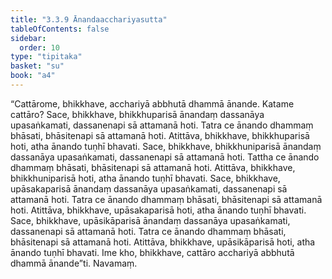 ```yaml
---
title: "3.3.9 Ānandaacchariyasutta"
tableOfContents: false
sidebar:
  order: 10
type: "tipitaka"
basket: "su"
book: "a4"
---
```



<DynamicBreadcrumb />

<Division number="129" book="a4">

<Paragraph number="820" book="a4">
“Cattārome, bhikkhave, acchariyā abbhutā dhammā ānande. Katame cattāro? Sace, bhikkhave, bhikkhuparisā ānandaṃ dassanāya upasaṅkamati, dassanenapi sā attamanā hoti. Tatra ce ānando dhammaṃ bhāsati, bhāsitenapi sā attamanā hoti. Atittāva, bhikkhave, bhikkhuparisā hoti, atha ānando tuṇhī bhavati.
</Paragraph>

<Paragraph number="821" book="a4">
Sace, bhikkhave, bhikkhuniparisā ānandaṃ dassanāya upasaṅkamati, dassanenapi sā attamanā hoti. Tattha ce ānando dhammaṃ bhāsati, bhāsitenapi sā attamanā hoti. Atittāva, bhikkhave, bhikkhuniparisā hoti, atha ānando tuṇhī bhavati.
</Paragraph>

<Paragraph number="822" book="a4">
Sace, bhikkhave, upāsakaparisā ānandaṃ dassanāya upasaṅkamati, dassanenapi sā attamanā hoti. Tatra ce ānando dhammaṃ bhāsati, bhāsitenapi sā attamanā hoti. Atittāva, bhikkhave, upāsakaparisā hoti, atha ānando tuṇhī bhavati.
</Paragraph>

<Paragraph number="823" book="a4">
Sace, bhikkhave, upāsikāparisā ānandaṃ dassanāya upasaṅkamati, dassanenapi sā attamanā hoti. Tatra ce ānando dhammaṃ bhāsati, bhāsitenapi sā attamanā hoti. Atittāva, bhikkhave, upāsikāparisā hoti, atha ānando tuṇhī bhavati. Ime kho, bhikkhave, cattāro acchariyā abbhutā dhammā ānande”ti.

</Paragraph>
</Division>

<Paragraph number="824" type="center" book="a4">
Navamaṃ.
</Paragraph>